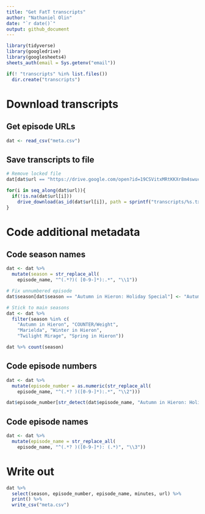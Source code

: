 ```yaml
---
title: "Get FatT transcripts"
author: "Nathaniel Olin"
date: "`r date()`"
output: github_document
---
```


```r
library(tidyverse)
library(googledrive)
library(googlesheets4)
sheets_auth(email = Sys.getenv("email"))

if(! "transcripts" %in% list.files())
  dir.create("transcripts")
```

# Download transcripts

## Get episode URLs

```r
dat <- read_csv("meta.csv")
```

## Save transcripts to file

```r
# Remove locked file
dat[dat$url == "https://drive.google.com/open?id=19CSVitxMRtKKXr8m4swuczgAHtwcTT6sEEZaxSzQpgI"] <- NA

for(i in seq_along(dat$url)){
  if(!is.na(dat$url[i]))
    drive_download(as_id(dat$url[i]), path = sprintf("transcripts/%s.txt", i))
}
```


# Code additional metadata

## Code season names

```r
dat <- dat %>%
  mutate(season = str_replace_all(
    episode_name, "^(.*?)( [0-9-]*):.*", "\\1"))

# Fix unnumbered episode
dat$season[dat$season == "Autumn in Hieron: Holiday Special"] <- "Autumn in Hieron"

# Stick to main seasons
dat <- dat %>%
  filter(season %in% c(
    "Autumn in Hieron", "COUNTER/Weight", 
    "Marielda", "Winter in Hieron", 
    "Twilight Mirage", "Spring in Hieron"))

dat %>% count(season)
```

## Code episode numbers

```r
dat <- dat %>%
  mutate(episode_number = as.numeric(str_replace_all(
    episode_name, "^(.*? )([0-9-]*):.*", "\\2")))

dat$episode_number[str_detect(dat$episode_name, "Autumn in Hieron: Holiday Special")] <- NA
```

## Code episode names

```r
dat <- dat %>%
  mutate(episode_name = str_replace_all(
    episode_name, "^(.*? )([0-9-]*): (.*)", "\\3"))
```

# Write out

```r
dat %>%
  select(season, episode_number, episode_name, minutes, url) %>%
  print() %>%
  write_csv("meta.csv")
```

